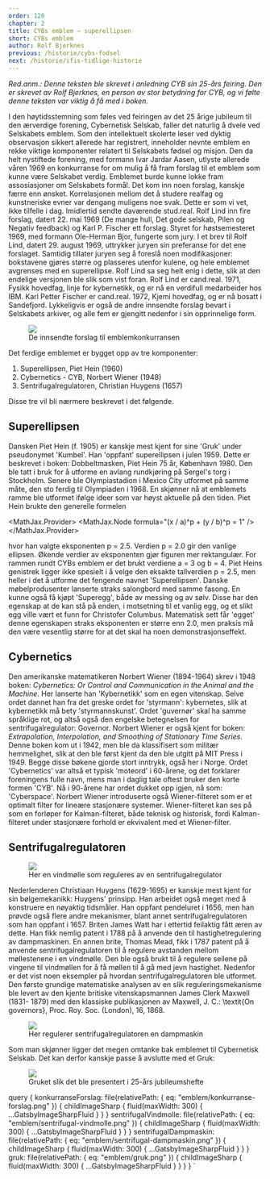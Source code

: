 ```yaml
---
order: 120
chapter: 2
title: CYBs emblem — superellipsen
short: CYBs emblem
author: Rolf Bjerknes
previous: /historie/cybs-fodsel
next: /historie/ifis-tidlige-historie
---
```



_Red.anm.: Denne teksten ble skrevet i anledning CYB sin 25-års feiring. Den er skrevet av Rolf Bjerknes, en person av 
stor betydning for CYB, og vi følte denne teksten var viktig å få med i boken._

I den høytidsstemning som føles ved feiringen av det 25 årige jubileum til den ærverdige forening, Cybernetisk Selskab, 
faller det naturlig å dvele ved Selskabets emblem. Som den intellektuelt skolerte leser ved dyktig observasjon sikkert 
allerede har registrert, inneholder nevnte emblem en rekke viktige komponenter relatert til Selskabets fødsel og misjon. 
Den da helt nystiftede forening, med formann Ivar Jardar Aasen, utlyste allerede våren 1969 en konkurranse for om mulig 
å få fram forslag til et emblem som kunne være Selskabet verdig. Emblemet burde kunne lokke fram assosiasjoner om 
Selskabets formål. Det kom inn noen forslag, kanskje færre enn ønsket. Korrelasjonen mellom det å studere realfag og 
kunstneriske evner var dengang muligens noe svak. Dette er som vi vet, ikke tilfelle i dag. Imidlertid sendte daværende 
stud.real. Rolf Lind inn fire forslag, datert 22. mai 1969 (De mange hull, Det gode selskab, Pilen og Negativ feedback) 
og Karl P. Fischer ett forslag. Styret for høstsemesteret 1969, med formann Ole-Herman Bjor, fungerte som jury. 
I et brev til Rolf Lind, datert 29. august 1969, uttrykker juryen sin preferanse for det ene forslaget. Samtidig 
tillater juryen seg å foreslå noen modifikasjoner: bokstavene gjøres større og plasseres utenfor kulene, og hele 
emblemet avgrenses med en superellipse. Rolf Lind sa seg helt enig i dette, slik at den endelige versjonen ble slik 
som vist foran. Rolf Lind er cand.real. 1971, Fysikk hovedfag, linje for kybernetikk, og er nå en verdifull medarbeider 
hos IBM. Karl Petter Fischer er cand.real. 1972, Kjemi hovedfag, og er nå bosatt i Sandefjord. Lykkeligvis er også de 
andre innsendte forslag bevart i Selskabets arkiver, og alle fem er gjengitt nedenfor i sin opprinnelige form.

<Figure>
  <Image src={props.data.konkurranseForslag} />
  <Figcaption>De innsendte forslag til emblemkonkurransen</Figcaption>
</Figure>

Det ferdige emblemet er bygget opp av tre komponenter:

1. Superellipsen, Piet Hein (1960)
2. Cybernetics - CYB, Norbert Wiener (1948)
3. Sentrifugalregulatoren, Christian Huygens (1657)

Disse tre vil bli nærmere beskrevet i det følgende.

## Superellipsen

Dansken Piet Hein (f. 1905) er kanskje mest kjent for sine 'Gruk' under pseudonymet 'Kumbel'. Han 'oppfant' 
superellipsen i julen 1959. Dette er beskrevet i boken: Dobbeltmasken, Piet Hein 75 år, København 1980. Den ble tatt i 
bruk for å utforme en avlang rundkjøring på Sergel's torg i Stockholm. Senere ble Olympiastadion i Mexico City utformet 
på samme måte, den sto ferdig til Olympiaden i 1968. En skjønner nå at emblemets ramme ble utformet ifølge ideer som 
var høyst aktuelle på den tiden. Piet Hein brukte den generelle formelen

<MathJax.Provider>
  <MathJax.Node formula="(x / a)^p + (y / b)^p = 1" />
</MathJax.Provider>

hvor han valgte eksponenten p = 2.5. Verdien p = 2.0 gir den vanlige ellipsen. Økende verdier av eksponenten gjør 
figuren mer rektangulær. For rammen rundt CYBs emblem er det brukt verdiene a = 3 og b = 4. Piet Heins genistrek ligger 
ikke spesielt i å velge den eksakte tallverdien p = 2.5, men heller i det å utforme det fengende navnet 'Superellipsen'. 
Danske møbelprodusenter lanserte straks salongbord med samme fasong. En kunne også få kjøpt 'Superegg', både av messing 
og av sølv. Disse har den egenskap at de kan stå på enden, i motsetning til et vanlig egg, og et slikt egg ville vært 
et funn for Christofer Columbus. Matematisk sett får 'egget' denne egenskapen straks eksponenten er større enn 2.0, men 
 praksis må den være vesentlig større for at det skal ha noen demonstrasjonseffekt.

## Cybernetics

Den amerikanske matematikeren Norbert Wiener (1894-1964) skrev i 1948 boken: _Cybernetics: Or Control and Communication 
in the Animal and the Machine_. Her lanserte han 'Kybernetikk' som en egen vitenskap. Selve ordet dannet han fra det 
greske ordet for 'styrmann': kybernetes, slik at kybernetikk må bety 'styrmannskunst'. Ordet 'guvernør' skal ha samme 
språklige rot, og altså også den engelske betegnelsen for sentrifugalregulator: Governor. Norbert Wiener er også kjent 
for boken: _Extrapolation, Interpolation, and Smoothing of Stationary Time Series_. Denne boken kom ut i 1942, men ble 
da klassifisert som militær hemmelighet, slik at den ble først kjent da den ble utgitt på MIT Press i 1949. Begge disse 
bøkene gjorde stort inntrykk, også her i Norge. Ordet 'Cybernetics' var altså et typisk 'moteord' i 60-årene, og det 
forklarer foreningens fulle navn, mens man i daglig tale oftest bruker den korte formen 'CYB'. Nå i 90-årene har ordet 
dukket opp igjen, nå som: 'Cyberspace'. Norbert Wiener introduserte også Wiener-filteret som er et optimalt filter for 
lineære stasjonære systemer. Wiener-filteret kan ses på som en forløper for Kalman-filteret, både teknisk og historisk, 
fordi Kalman-filteret under stasjonære forhold er ekvivalent med et Wiener-filter.

## Sentrifugalregulatoren

<Figure position="end">
  <Image src={props.data.sentrifugalVindmolle} />
  <Figcaption>Her en vindmølle som reguleres av en sentrifugalregulator</Figcaption>
</Figure>

Nederlenderen Christiaan Huygens (1629-1695) er kanskje mest kjent for sin bølgemekanikk: Huygens' prinsipp. Han 
arbeidet også meget med å konstruere en nøyaktig tidsmåler. Han oppfant pendeluret i 1656, men han prøvde også flere 
andre mekanismer, blant annet sentrifugalregulatoren som han oppfant i 1657. Briten James Watt har i ettertid feilaktig 
fått æren av dette. Han fikk nemlig patent i 1788 på å anvende den til hastighetregulering av dampmaskinen. En annen 
brite, Thomas Mead, fikk i 1787 patent på å anvende sentrifugalregulatoren til å regulere avstanden mellom møllestenene 
i en vindmølle. Den ble også brukt til å regulere seilene på vingene til vindmøllen for å få møllen til å gå med jevn 
hastighet. Nedenfor er det vist noen eksempler på hvordan sentrifugalregulatoren ble utformet. Den første grundige 
matematiske analysen av en slik reguleringsmekanisme ble levert av den kjente britiske vitenskapsmannen James Clerk 
Maxwell (1831- 1879) med den klassiske publikasjonen av Maxwell, J. C.: \textit{On governors}, Proc. Roy. Soc. 
(London), 16, 1868.

<Figure>
  <Image src={props.data.sentrifugalDampmaskin} />
  <Figcaption>Her regulerer sentrifugalregulatoren en dampmaskin</Figcaption>
</Figure>

Som man skjønner ligger det megen omtanke bak emblemet til Cybernetisk Selskab. Det kan derfor kanskje passe å 
avslutte med et Gruk:

<Figure>
  <Image src={props.data.gruk} />
  <Figcaption>Gruket slik det ble presentert i 25-års jubileumshefte</Figcaption>
</Figure>

  query {
    konkurranseForslag: file(relativePath: { eq: "emblem/konkurranse-forslag.png" }) {
      childImageSharp {
        fluid(maxWidth: 300) {
          ...GatsbyImageSharpFluid
        }
      }
    }
    sentrifugalVindmolle: file(relativePath: { eq: "emblem/sentrifugal-vindmolle.png" }) {
      childImageSharp {
        fluid(maxWidth: 300) {
          ...GatsbyImageSharpFluid
        }
      }
    }
    sentrifugalDampmaskin: file(relativePath: { eq: "emblem/sentrifugal-dampmaskin.png" }) {
      childImageSharp {
        fluid(maxWidth: 300) {
          ...GatsbyImageSharpFluid
        }
      }
    }
    gruk: file(relativePath: { eq: "emblem/gruk.png" }) {
      childImageSharp {
        fluid(maxWidth: 300) {
          ...GatsbyImageSharpFluid
        }
      }
    }
  }
`
